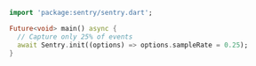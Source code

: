 ```dart
import 'package:sentry/sentry.dart';

Future<void> main() async {
  // Capture only 25% of events
  await Sentry.init((options) => options.sampleRate = 0.25);
}
```
